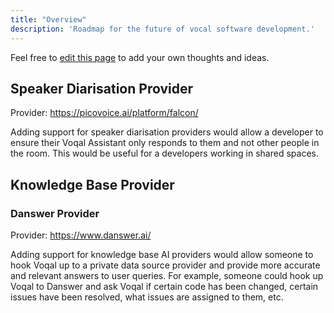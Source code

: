 ```yaml
---
title: "Overview"
description: 'Roadmap for the future of vocal software development.'
---
```


<Note>Feel free to [edit this page](https://github.com/voqal/docs/blob/master/roadmap/overview.mdx) to add your own thoughts and ideas.</Note>

## Speaker Diarisation Provider

Provider: https://picovoice.ai/platform/falcon/

Adding support for speaker diarisation providers would allow a developer to ensure their Voqal Assistant only responds
to them and not other people in the room. This would be useful for a developers working in shared spaces.

## Knowledge Base Provider

### Danswer Provider

Provider: https://www.danswer.ai/

Adding support for knowledge base AI providers would allow someone to hook Voqal up to a private data source provider
and provide more accurate and relevant answers to user queries. For example, someone could hook up Voqal to Danswer
and ask Voqal if certain code has been changed, certain issues have been resolved, what issues are assigned to them, etc.
